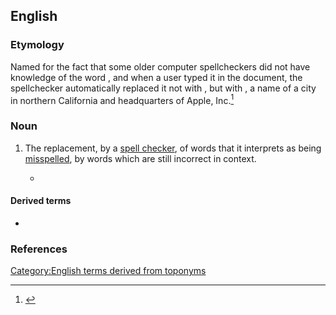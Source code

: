 ==English==

===Etymology===
Named for the fact that some older computer spellcheckers did not have knowledge of the word {{m|en|cooperation}}, and when a user typed it in the document, the spellchecker automatically replaced it not with {{m|en|cooperation}}, but with {{m|en|Cupertino}}, a name of a city in northern California and headquarters of Apple, Inc.<ref>{{cite-web|title=When Spellcheckers Attack: Perils of the Cupertino Effect|date=2007-11-01|author=Ben Zimmer|authorlink=Ben Zimmer|work=OUPBlog|url=https://blog.oup.com/2007/11/spellchecker/}}</ref>

===Noun===
{{examples|
* {{l|en|cooperation}} → {{l|en|Cupertino}}
* {{l|en|identified|(i)dentified}} → {{l|en|denitrified}}
* infurmation → {{l|en|infuriation}}
* {{l|en|Freud}} → {{l|en|fraud}}
* {{l|en|sua sponte}} → {{l|en|sea sponge}}
}}
{{en-noun|?}}

# {{lb|en|computing|word processing}} The replacement, by a [[spell checker]], of words that it interprets as being [[misspell]]ed, by words which are still incorrect in context.
#* {{quote-book|en|year=2015|author=Arhlene A. Flowers|title=Global Writing for Public Relations|publisher=Routledge|isbn=9781317683865|url=https://books.google.com/books?id=VcQ0CwAAQBAJ&pg=PT351&dq=%22Cupertino+effect%22&hl=&cd=4&source=gbs_api#v=onepage&q=%22Cupertino%20effect%22&f=false|text=Although computer dictionaries have improved, the '''Cupertino effect''' still creates havoc.}}

====Derived terms====
* {{l|en|Cupertino}}

===References===
<references/>

[[Category:English terms derived from toponyms]]